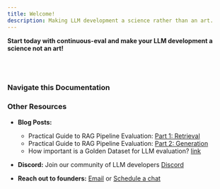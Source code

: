 ```yaml
---
title: Welcome!
description: Making LLM development a science rather than an art.
---
```


**Start today with continuous-eval and make your LLM development a science not an art!**


<br></br>

<CardGrid>
  <LinkCard
    title="🚀 Getting Started"
    description="Install the package and learn how to get started quickly."
    href="./getting-started/introduction/"
  />
</CardGrid>

### Navigate this Documentation

<CardGrid>
  <LinkCard
  title="🚰 Pipeline"
  description="Define your GenAI application pipeline and run evaluation over a tailored dataset."
  href="./pipeline/pipeline/"
  />
  <LinkCard
    title="📊 Metrics"
    description="Explore the available metrics and learn how to combine multiple metrics effectively."
    href="./metrics/overview/"
  />
  <LinkCard
    title="🔍 Datasets"
    description="Explore sample datasets and try generating a synthetic evaluation dataset from documents."
    href="./dataset/example_datasets/"
  />
  <LinkCard
    title="💡 Examples"
    description="Discover code snippets and examples to help you understand and implement different evaluation pipelines."
    href="./examples/basics/0_single_metric/"
  />
</CardGrid>

### Other Resources

- **Blog Posts:**
  - Practical Guide to RAG Pipeline Evaluation: [Part 1: Retrieval](https://medium.com/relari/a-practical-guide-to-rag-pipeline-evaluation-part-1-27a472b09893)
  - Practical Guide to RAG Pipeline Evaluation: [Part 2: Generation](https://medium.com/relari/a-practical-guide-to-rag-evaluation-part-2-generation-c79b1bde0f5d)
  - How important is a Golden Dataset for LLM evaluation?
 [link](https://medium.com/relari/how-important-is-a-golden-dataset-for-llm-pipeline-evaluation-4ef6deb14dc5)

- **Discord:** Join our community of LLM developers [Discord](https://discord.gg/GJnM8SRsHr)
- **Reach out to founders:** [Email](mailto:founders@relari.ai) or [Schedule a chat](https://cal.com/yizhang/continuous-eval)
